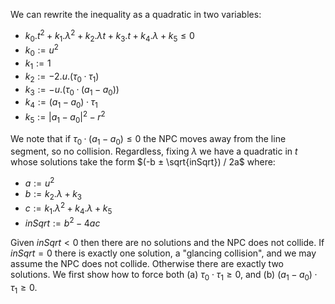 <!-- TODO remove this old approach -->


We can rewrite the inequality as a quadratic in two variables:
- $k_0.t^2 + k_1.λ^2 + k_2.λt + k_3.t + k_4.λ + k_5 ≤ 0$
- $k_0 := u^2$
- $k_1 := 1$
- $k_2 := -2 .u.(\tau_0 · \tau_1)$
- $k_3 := -u.(\tau_0 · (a_1 - a_0))$
- $k_4 := (a_1 - a_0) · \tau_1$
- $k_5 := |a_1 - a_0|^2 - r^2$

<!-- TODO verify by hand again -->

We note that if $\tau_0 · (a_1 - a_0) \leq 0$ the NPC moves away from the line segment, so no collision.<QedIcon/>
Regardless, fixing $\lambda$ we have a quadratic in $t$ whose solutions take the form $(-b ± \sqrt{inSqrt}) / 2a$ where:
- $a := u^2$
- $b := k_2 . \lambda + k_3$
- $c := k_1 . \lambda^2 + k_4 . \lambda + k_5$
- $inSqrt := b^2 - 4ac$

Given $inSqrt < 0$  then there are no solutions and the NPC does not collide.<QedIcon/>
If $inSqrt = 0$ there is exactly one solution,
a "glancing collision", and we may assume the NPC does not collide.<QedIcon/>
Otherwise there are exactly two solutions.
We first show how to force both (a) $\tau_0 \cdot \tau_1 \geq 0$, and (b) $(a_1 - a_0) · \tau_1 \geq 0$.

<!--
IDEA can force both 𝛕0·𝛕1 > 0 and (a1 - a0)·𝛕1 > 0 🚧
 -->

<!--
- $b \leq 0$ because ...
- $4.a.c \geq 0$ can be forced.
-->

<!-- TODO conditions under which k_4 ≥ 0 (so c ≥ 0, so 4ac ≥ 0) -->

<!--
Split into cases based on sign of b?

Problematic case from above is $k_4 < 0$
i.e. NPC starts "beyond" line seg...

Under this condition what can we say about -b - √(b^2 - 4ac) ?

-->